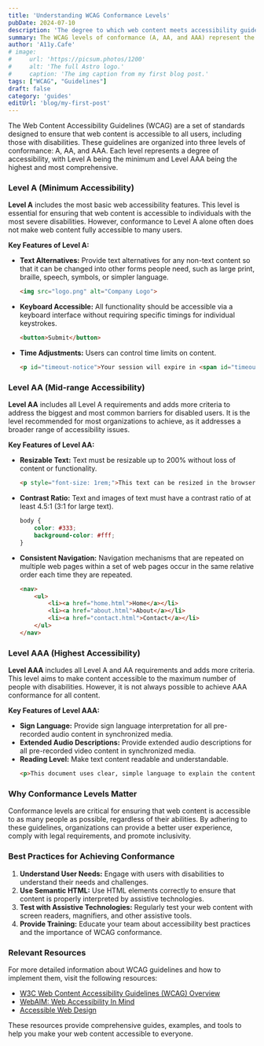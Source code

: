 ```yaml
---
title: 'Understanding WCAG Conformance Levels'
pubDate: 2024-07-10
description: 'The degree to which web content meets accessibility guidelines'
summary: The WCAG levels of conformance (A, AA, and AAA) represent the degree to which web content meets accessibility guidelines, each level addressing different aspects of accessibility. Here's a deeper look into each level and how they apply in real-world applications
author: 'A11y.Cafe'
# image:
#     url: 'https://picsum.photos/1200'
#     alt: 'The full Astro logo.'
#     caption: 'The img caption from my first blog post.'
tags: ["WCAG", "Guidelines"]
draft: false
category: 'guides'
editUrl: 'blog/my-first-post'
---
```



The Web Content Accessibility Guidelines (WCAG) are a set of standards designed to ensure that web content is accessible to all users, including those with disabilities. These guidelines are organized into three levels of conformance: A, AA, and AAA. Each level represents a degree of accessibility, with Level A being the minimum and Level AAA being the highest and most comprehensive. 

### Level A (Minimum Accessibility)

**Level A** includes the most basic web accessibility features. This level is essential for ensuring that web content is accessible to individuals with the most severe disabilities. However, conformance to Level A alone often does not make web content fully accessible to many users.

**Key Features of Level A:**
- **Text Alternatives:** Provide text alternatives for any non-text content so that it can be changed into other forms people need, such as large print, braille, speech, symbols, or simpler language.
  ```html
  <img src="logo.png" alt="Company Logo">
  ```
- **Keyboard Accessible:** All functionality should be accessible via a keyboard interface without requiring specific timings for individual keystrokes.
  ```html
  <button>Submit</button>
  ```
- **Time Adjustments:** Users can control time limits on content.
  ```html
  <p id="timeout-notice">Your session will expire in <span id="timeout">5 minutes</span>.</p>
  ```

### Level AA (Mid-range Accessibility)

**Level AA** includes all Level A requirements and adds more criteria to address the biggest and most common barriers for disabled users. It is the level recommended for most organizations to achieve, as it addresses a broader range of accessibility issues.

**Key Features of Level AA:**
- **Resizable Text:** Text must be resizable up to 200% without loss of content or functionality.
  ```html
  <p style="font-size: 1rem;">This text can be resized in the browser settings.</p>
  ```
- **Contrast Ratio:** Text and images of text must have a contrast ratio of at least 4.5:1 (3:1 for large text).
  ```css
  body {
      color: #333;
      background-color: #fff;
  }
  ```
- **Consistent Navigation:** Navigation mechanisms that are repeated on multiple web pages within a set of web pages occur in the same relative order each time they are repeated.
  ```html
  <nav>
      <ul>
          <li><a href="home.html">Home</a></li>
          <li><a href="about.html">About</a></li>
          <li><a href="contact.html">Contact</a></li>
      </ul>
  </nav>
  ```

### Level AAA (Highest Accessibility)

**Level AAA** includes all Level A and AA requirements and adds more criteria. This level aims to make content accessible to the maximum number of people with disabilities. However, it is not always possible to achieve AAA conformance for all content.

**Key Features of Level AAA:**
- **Sign Language:** Provide sign language interpretation for all pre-recorded audio content in synchronized media.
- **Extended Audio Descriptions:** Provide extended audio descriptions for all pre-recorded video content in synchronized media.
- **Reading Level:** Make text content readable and understandable.
  ```html
  <p>This document uses clear, simple language to explain the content.</p>
  ```

### Why Conformance Levels Matter

Conformance levels are critical for ensuring that web content is accessible to as many people as possible, regardless of their abilities. By adhering to these guidelines, organizations can provide a better user experience, comply with legal requirements, and promote inclusivity.

### Best Practices for Achieving Conformance

1. **Understand User Needs:** Engage with users with disabilities to understand their needs and challenges.
2. **Use Semantic HTML:** Use HTML elements correctly to ensure that content is properly interpreted by assistive technologies.
3. **Test with Assistive Technologies:** Regularly test your web content with screen readers, magnifiers, and other assistive tools.
4. **Provide Training:** Educate your team about accessibility best practices and the importance of WCAG conformance.

### Relevant Resources

For more detailed information about WCAG guidelines and how to implement them, visit the following resources:

- [W3C Web Content Accessibility Guidelines (WCAG) Overview](https://www.w3.org/WAI/standards-guidelines/wcag/) 
- [WebAIM: Web Accessibility In Mind](https://webaim.org/)
- [Accessible Web Design](https://www.a11yproject.com/)

These resources provide comprehensive guides, examples, and tools to help you make your web content accessible to everyone.